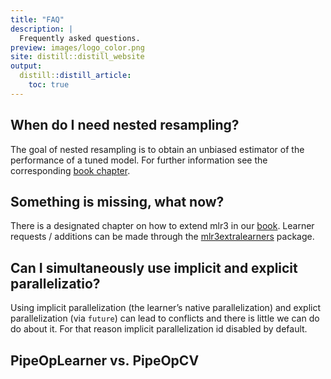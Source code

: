 ```yaml
---
title: "FAQ"
description: |
  Frequently asked questions.
preview: images/logo_color.png
site: distill::distill_website
output:
  distill::distill_article:
    toc: true
---
```


## When do I need nested resampling?

The goal of nested resampling is to obtain an unbiased estimator of the performance
of a tuned model. For further information see the corresponding
[book chapter](https://mlr3book.mlr-org.com/optimization.html#nested-resampling).

## Something is missing, what now?

There is a designated chapter on how to extend mlr3 in our
[book](https://mlr3book.mlr-org.com/special-tasks.html). Learner requests / additions can be
made through the [mlr3extralearners](https://github.com/mlr-org/mlr3extralearners) package.

## Can I simultaneously use implicit and explicit parallelizatio?
Using implicit parallelization (the learner's native parallelization) and explict parallelization
(via `future`) can lead to conflicts and there is little we can do do about it. For that reason
implicit parallelization id disabled by default.

## PipeOpLearner vs. PipeOpCV
